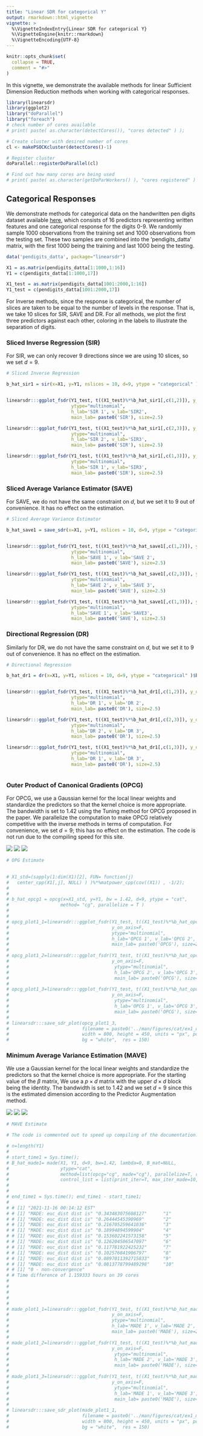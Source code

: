 ```yaml
---
title: "Linear SDR for categorical Y"
output: rmarkdown::html_vignette
vignette: >
  %\VignetteIndexEntry{Linear SDR for categorical Y}
  %\VignetteEngine{knitr::rmarkdown}
  %\VignetteEncoding{UTF-8}
---
```


```r
knitr::opts_chunk$set(
  collapse = TRUE,
  comment = "#>"
)
```

In this vignette, we demonstrate the available methods for linear Sufficient Dimension Reduction methods when working with categorical responses. 


```r
library(linearsdr)
library(ggplot2)
library("doParallel")
library("foreach")
# check number of cores available
# print( paste( as.character(detectCores()), "cores detected" ) );

# Create cluster with desired number of cores
cl <- makePSOCKcluster(detectCores()-1)

# Register cluster
doParallel::registerDoParallel(cl)

# Find out how many cores are being used
# print( paste( as.character(getDoParWorkers() ), "cores registered" ) )

```



## Categorical Responses

We demonstrate methods for categorical data on the handwritten pen digits dataset available [here](https://archive.ics.uci.edu/ml/datasets/Pen-Based+Recognition+of+Handwritten+Digits), which consists of 16 predictors representing written features and one categorical response for the digits 0-9. We randomly sample 1000 observations from the training set and 1000 observations from the testing set. These two samples are combined into the 'pendigits_datta' matrix, with the first 1000 being the training and last 1000 being the testing. 


```r
data('pendigits_datta', package="linearsdr")

X1 = as.matrix(pendigits_datta[1:1000,1:16])
Y1 = c(pendigits_datta[1:1000,17])

X1_test = as.matrix(pendigits_datta[1001:2000,1:16])
Y1_test = c(pendigits_datta[1001:2000,17])

```

For Inverse methods, since the response is categorical, the number of slices are taken to be equal to the number of levels in the response. That is, we take 10 slices for SIR, SAVE and DR. 
For all methods, we plot the first three predictors against each other, coloring in the labels to illustrate the separation of digits.


### Sliced Inverse Regression (SIR)

For SIR, we can only recover 9 directions since we are using 10 slices, so we set $d=9$. 
```r
# Sliced Inverse Regression

b_hat_sir1 = sir(x=X1, y=Y1, nslices = 10, d=9, ytype = "categorical" )$beta


linearsdr:::ggplot_fsdr(Y1_test, t((X1_test)%*%b_hat_sir1[,c(1,2)]), y_on_axis=F,
                        ytype="multinomial",
                        h_lab='SIR 1', v_lab='SIR2',
                        main_lab= paste0('SIR'), size=2.5)

linearsdr:::ggplot_fsdr(Y1_test, t((X1_test)%*%b_hat_sir1[,c(2,3)]), y_on_axis=F,
                        ytype="multinomial",
                        h_lab='SIR 2', v_lab='SIR3',
                        main_lab= paste0('SIR'), size=2.5)

linearsdr:::ggplot_fsdr(Y1_test, t((X1_test)%*%b_hat_sir1[,c(1,3)]), y_on_axis=F,
                        ytype="multinomial",
                        h_lab='SIR 1', v_lab='SIR3',
                        main_lab= paste0('SIR'), size=2.5)

```


### Sliced Average Variance Estimator (SAVE)

For SAVE, we do not have the same constraint on $d$, but we set it to $9$ out of convenience. It has no effect on the estimation.

```r
# Sliced Average Variance Estimator

b_hat_save1 = save_sdr(x=X1, y=Y1, nslices = 10, d=9, ytype = "categorical" )$beta


linearsdr:::ggplot_fsdr(Y1_test, t((X1_test)%*%b_hat_save1[,c(1,2)]), y_on_axis=F,
                        ytype="multinomial",
                        h_lab='SAVE 1', v_lab='SAVE 2',
                        main_lab= paste0('SAVE'), size=2.5)

linearsdr:::ggplot_fsdr(Y1_test, t((X1_test)%*%b_hat_save1[,c(2,3)]), y_on_axis=F,
                        ytype="multinomial",
                        h_lab='SAVE 2', v_lab='SAVE 3',
                        main_lab= paste0('SAVE'), size=2.5)

linearsdr:::ggplot_fsdr(Y1_test, t((X1_test)%*%b_hat_save1[,c(1,3)]), y_on_axis=F,
                        ytype="multinomial",
                        h_lab='SAVE 1', v_lab='SAVE3',
                        main_lab= paste0('SAVE'), size=2.5)


```

### Directional Regression (DR)

Similarly for DR, we do not have the same constraint on $d$, but we set it to $9$ out of convenience. It has no effect on the estimation.


```r
# Directional Regression

b_hat_dr1 = dr(x=X1, y=Y1, nslices = 10, d=9, ytype = "categorical" )$beta


linearsdr:::ggplot_fsdr(Y1_test, t((X1_test)%*%b_hat_dr1[,c(1,2)]), y_on_axis=F,
                        ytype="multinomial",
                        h_lab='DR 1', v_lab='DR 2',
                        main_lab= paste0('DR'), size=2.5)

linearsdr:::ggplot_fsdr(Y1_test, t((X1_test)%*%b_hat_dr1[,c(2,3)]), y_on_axis=F,
                        ytype="multinomial",
                        h_lab='DR 2', v_lab='DR 3',
                        main_lab= paste0('DR'), size=2.5)

linearsdr:::ggplot_fsdr(Y1_test, t((X1_test)%*%b_hat_dr1[,c(1,3)]), y_on_axis=F,
                        ytype="multinomial",
                        h_lab='DR 1', v_lab='DR 3',
                        main_lab= paste0('DR'), size=2.5)



```

### Outer Product of Canonical Gradients (OPCG)

For OPCG, we use a Gaussian kernel for the local linear weights and standardize the predictors so that the kernel choice is more appropriate. The bandwidth is set to $1.42$ using the Tuning method for OPCG proposed in the paper. We parallelize the computation to make OPCG relatively competitive with the inverse methods in terms of computation. For convenience, we set $d=9$; this has no effect on the estimation. The code is not run due to the compiling speed for this site.  

![](../man/figures/cat/ex1_opcg1.png)
![](../man/figures/cat/ex1_opcg2.png)
![](../man/figures/cat/ex1_opcg3.png)
```r
# OPG Estimate 

 
# X1_std=(sapply(1:dim(X1)[2], FUN= function(j)
#   center_cpp(X1[,j], NULL) ) )%*%matpower_cpp(cov((X1)) , -1/2);
# 
# 
# b_hat_opcg1 = opcg(x=X1_std, y=Y1, bw = 1.42, d=9, ytype = "cat", 
#                   method= "cg", parallelize = T )
# 
# 
# opcg_plot1_1=linearsdr:::ggplot_fsdr(Y1_test, t((X1_test)%*%b_hat_opcg1[,c(1,2)]),
#                                      y_on_axis=F,
#                                      ytype="multinomial",
#                                      h_lab='OPCG 1', v_lab='OPCG 2',
#                                      main_lab= paste0('OPCG'), size=2.5)
# 
# opcg_plot1_2=linearsdr:::ggplot_fsdr(Y1_test, t((X1_test)%*%b_hat_opcg1[,c(2,3)]),
#                                      y_on_axis=F,
#                                       ytype="multinomial",
#                                       h_lab='OPCG 2', v_lab='OPCG 3',
#                                       main_lab= paste0('OPCG'), size=2.5)
# 
# opcg_plot1_3=linearsdr:::ggplot_fsdr(Y1_test, t((X1_test)%*%b_hat_opcg1[,c(1,3)]),
#                                      y_on_axis=F,
#                                       ytype="multinomial",
#                                       h_lab='OPCG 1', v_lab='OPCG 3',
#                                       main_lab= paste0('OPCG'), size=2.5)
# 
# linearsdr:::save_sdr_plot(opcg_plot1_3,
#                           filename = paste0('../man/figures/cat/ex1_opcg3.png'),
#                           width = 800, height = 450, units = "px", pointsize = 12,
#                           bg = "white",  res = 150)


```


### Minimum Average Variance Estimation (MAVE)

We use a Gaussian kernel for the local linear weights and standardize the predictors so that the kernel choice is more appropriate. For the starting value of the $\beta$ matrix, We use a $p \times d$ matrix with the upper $d \times d$ block being the identity. 
The bandwidth is set to $1.42$ and we set $d=9$ since this is the estimated dimension according to the Predictor Augmentation method. 

![](../man/figures/cat/ex1_made1.png)
![](../man/figures/cat/ex1_made2.png)
![](../man/figures/cat/ex1_made3.png)

```r
# MAVE Estimate

# The code is commented out to speed up compiling of the documentation. 

# n=length(Y1)
# 
# start_time1 = Sys.time();
# B_hat_made1= made(X1, Y1, d=9, bw=1.42, lambda=0, B_mat=NULL, 
#                   ytype="cat",
#                   method=list(opcg="cg", made="cg"), parallelize=T, r_mat=NULL,
#                   control_list = list(print_iter=T, max_iter_made=10, max_iter=10));
# 
# 
# end_time1 = Sys.time(); end_time1 - start_time1;
# 
# # [1] "2021-11-16 00:14:12 EST"
# # [1] "MADE: euc_dist dist is" "0.343483075608127"      "1"
# # [1] "MADE: euc_dist dist is" "0.26444545390969"       "2"
# # [1] "MADE: euc_dist dist is" "0.216705259641036"      "3"
# # [1] "MADE: euc_dist dist is" "0.18994894599904"       "4"
# # [1] "MADE: euc_dist dist is" "0.153602241573158"      "5"
# # [1] "MADE: euc_dist dist is" "0.126204506547097"      "6"
# # [1] "MADE: euc_dist dist is" "0.117781922425232"      "7"
# # [1] "MADE: euc_dist dist is" "0.102576841906797"      "8"
# # [1] "MADE: euc_dist dist is" "0.0897011392715833"     "9"
# # [1] "MADE: euc_dist dist is" "0.0813778799489298"     "10"
# # [1] "0 - non-convergence"
# # Time difference of 1.159333 hours on 39 cores
# 
# 
#  
# 
# 
# made_plot1_1=linearsdr:::ggplot_fsdr(Y1_test, t((X1_test)%*%b_hat_made1[,c(1,2)]),
#                                      y_on_axis=F,
#                                      ytype="multinomial",
#                                      h_lab='MADE 1', v_lab='MADE 2',
#                                      main_lab= paste0('MADE'), size=2.5)
# 
# made_plot1_2=linearsdr:::ggplot_fsdr(Y1_test, t((X1_test)%*%b_hat_made1[,c(2,3)]),
#                                      y_on_axis=F,
#                                       ytype="multinomial",
#                                       h_lab='MADE 2', v_lab='MADE 3',
#                                       main_lab= paste0('MADE'), size=2.5)
# 
# made_plot1_3=linearsdr:::ggplot_fsdr(Y1_test, t((X1_test)%*%b_hat_made1[,c(1,3)]),
#                                      y_on_axis=F,
#                                       ytype="multinomial",
#                                       h_lab='MADE 1', v_lab='MADE 3',
#                                       main_lab= paste0('MADE'), size=2.5)
# 
# linearsdr:::save_sdr_plot(made_plot1_1,
#                           filename = paste0('../man/figures/cat/ex1_made1.png'),
#                           width = 800, height = 450, units = "px", pointsize = 12,
#                           bg = "white",  res = 150)
```


